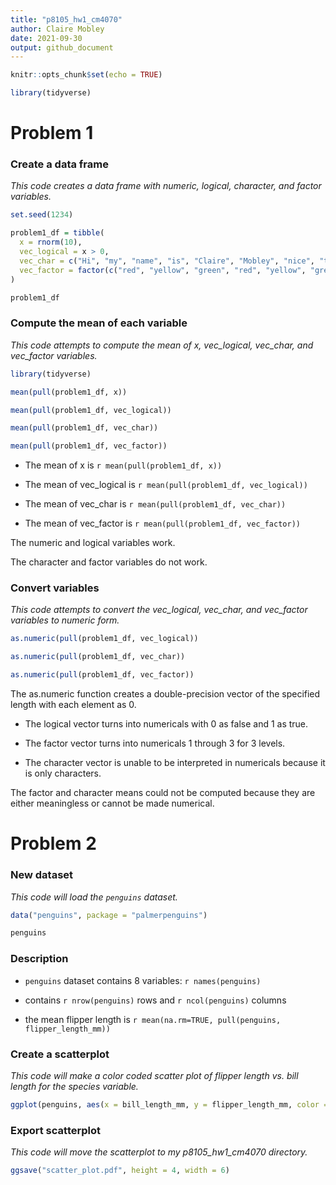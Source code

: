 ```yaml
---
title: "p8105_hw1_cm4070"
author: Claire Mobley
date: 2021-09-30
output: github_document
---
```


```r
knitr::opts_chunk$set(echo = TRUE)

library(tidyverse)
```
# Problem 1 

### Create a data frame 

_This code creates a data frame with numeric, logical, character, and factor variables._

```r

set.seed(1234)

problem1_df = tibble(
  x = rnorm(10),
  vec_logical = x > 0, 
  vec_char = c("Hi", "my", "name", "is", "Claire", "Mobley", "nice", "to", "meet", "you"), 
  vec_factor = factor(c("red", "yellow", "green", "red", "yellow", "green", "yellow", "green", "green", "green"))
)

problem1_df
```

### Compute the mean of each variable

_This code attempts to compute the mean of x, vec_logical, vec_char, and vec_factor variables._

```r
library(tidyverse)

mean(pull(problem1_df, x))

mean(pull(problem1_df, vec_logical))

mean(pull(problem1_df, vec_char))

mean(pull(problem1_df, vec_factor))
```

* The mean of x is `r mean(pull(problem1_df, x))`

* The mean of vec_logical is `r mean(pull(problem1_df, vec_logical))`

* The mean of vec_char is `r mean(pull(problem1_df, vec_char))`

* The mean of vec_factor is `r mean(pull(problem1_df, vec_factor))`

The numeric and logical variables work. 

The character and factor variables do not work. 

### Convert variables 

_This code attempts to convert the vec_logical, vec_char, and vec_factor variables to numeric form._

```r
as.numeric(pull(problem1_df, vec_logical))

as.numeric(pull(problem1_df, vec_char))

as.numeric(pull(problem1_df, vec_factor))
```

The as.numeric function creates a double-precision vector of the specified length with each element as 0. 

* The logical vector turns into numericals with 0 as false and 1 as true. 

* The factor vector turns into numericals 1 through 3 for 3 levels.

* The character vector is unable to be interpreted in numericals because it is only characters. 

The factor and character means could not be computed because they are either meaningless or cannot be made numerical.

# Problem 2 

### New dataset 

_This code will load the `penguins` dataset._

```r
data("penguins", package = "palmerpenguins")

penguins
```

### Description

* `penguins` dataset contains 8 variables: `r names(penguins)` 

* contains `r nrow(penguins)` rows and `r ncol(penguins)` columns

* the mean flipper length is `r mean(na.rm=TRUE, pull(penguins, flipper_length_mm))` 

### Create a scatterplot

_This code will make a color coded scatter plot of flipper length vs. bill length for the species variable._

```r
ggplot(penguins, aes(x = bill_length_mm, y = flipper_length_mm, color = species)) + geom_point()
```

### Export scatterplot

_This code will move the scatterplot to my p8105_hw1_cm4070 directory._

```r
ggsave("scatter_plot.pdf", height = 4, width = 6)
```






